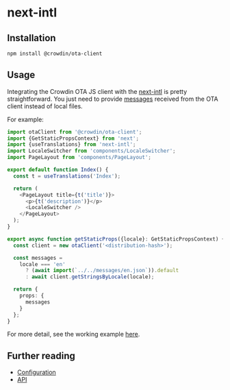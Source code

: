 # next-intl

## Installation

```bash npm2yarn
npm install @crowdin/ota-client
```

## Usage

Integrating the Crowdin OTA JS client with the [next-intl](https://next-intl-docs.vercel.app/) is pretty straightforward. You just need to provide [messages](https://next-intl-docs.vercel.app/docs/usage/messages#providing-messages) received from the OTA client instead of local files.

For example:

```typescript title="src/pages/index.tsx"
import otaClient from '@crowdin/ota-client';
import {GetStaticPropsContext} from 'next';
import {useTranslations} from 'next-intl';
import LocaleSwitcher from 'components/LocaleSwitcher';
import PageLayout from 'components/PageLayout';

export default function Index() {
  const t = useTranslations('Index');

  return (
    <PageLayout title={t('title')}>
      <p>{t('description')}</p>
      <LocaleSwitcher />
    </PageLayout>
  );
}

export async function getStaticProps({locale}: GetStaticPropsContext) {
  const client = new otaClient('<distribution-hash>');

  const messages =
    locale === 'en'
      ? (await import(`../../messages/en.json`)).default
      : await client.getStringsByLocale(locale);

  return {
    props: {
      messages
    }
  };
}
```

For more detail, see the working example [here](https://github.com/andrii-bodnar/next-intl/tree/feat/crowdin-ota/examples/example).

## Further reading

- [Configuration](/configuration)
- [API](/api/index.Class.OtaClient)
